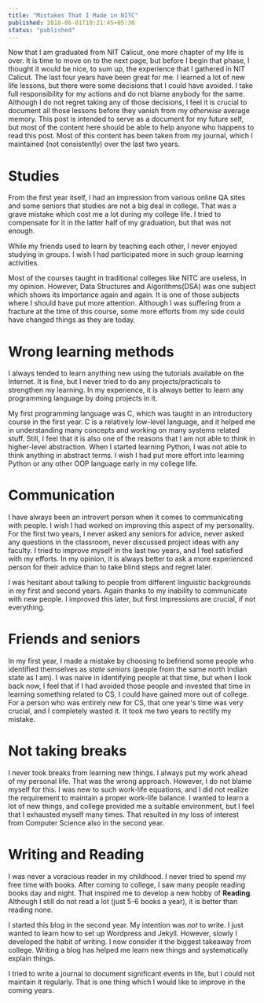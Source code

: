 ```yaml
---
title: "Mistakes That I Made in NITC"
published: 2018-06-01T10:21:45+05:30
status: "published"
---
```


Now that I am graduated from NIT Calicut, one more chapter of my life is over.
It is time to move on to the next page, but before I begin that phase, I thought
it would be nice, to sum up, the experience that I gathered in NIT Calicut. The
last four years have been great for me. I learned a lot of new life lessons, but
there were some decisions that I could have avoided. I take full responsibility
for my actions and do not blame anybody for the same. Although I do not regret
taking any of those decisions, I feel it is crucial to document all those
lessons before they vanish from my _otherwise_ average memory. This post is
intended to serve as a document for my future self, but most of the content here
should be able to help anyone who happens to read this post. Most of this
content has been taken from my journal, which I maintained (not consistently)
over the last two years.

# Studies

From the first year itself, I had an impression from various online QA sites and
some seniors that studies are not a big deal in college. That was a grave
mistake which cost me a lot during my college life. I tried to compensate for it
in the latter half of my graduation, but that was not enough.

While my friends used to learn by teaching each other, I never enjoyed studying
in groups. I wish I had participated more in such group learning activities.

Most of the courses taught in traditional colleges like NITC are useless, in my
opinion. However, Data Structures and Algorithms(DSA) was one subject which
shows its importance again and again. It is one of those subjects where I should
have put more attention. Although I was suffering from a fracture at the time of
this course, some more efforts from my side could have changed things as they
are today.

# Wrong learning methods

I always tended to learn anything new using the tutorials available on the
Internet. It is fine, but I never tried to do any projects/practicals to
strengthen my learning. In my experience, it is always better to learn any
programming language by doing projects in it.

My first programming language was C, which was taught in an introductory course
in the first year. C is a relatively low-level language, and it helped me in
understanding many concepts and working on many systems related stuff. Still, I
feel that it is also one of the reasons that I am not able to think in
higher-level abstraction. When I started learning Python, I was not able to
think anything in abstract terms. I wish I had put more effort into learning
Python or any other OOP language early in my college life.

# Communication

I have always been an introvert person when it comes to communicating with
people. I wish I had worked on improving this aspect of my personality. For the
first two years, I never asked any seniors for advice, never asked any questions
in the classroom, never discussed project ideas with any faculty. I tried to
improve myself in the last two years, and I feel satisfied with my efforts. In
my opinion, it is always better to ask a more experienced person for their
advice than to take blind steps and regret later.

I was hesitant about talking to people from different linguistic backgrounds in
my first and second years. Again thanks to my inability to communicate with new
people. I improved this later, but first impressions are crucial, if not
everything.

# Friends and seniors

In my first year, I made a mistake by choosing to befriend some people who
identified themselves as _state seniors_ (people from the same north Indian
state as I am). I was naive in identifying people at that time, but when I look
back now, I feel that if I had avoided those people and invested that time in
learning something related to CS, I could have gained more out of college. For a
person who was entirely new for CS, that one year's time was very crucial, and I
completely wasted it. It took me two years to rectify my mistake.

# Not taking breaks

I never took breaks from learning new things. I always put my work ahead of my
personal life. That was the wrong approach. However, I do not blame myself for
this. I was new to such work-life equations, and I did not realize the
requirement to maintain a proper work-life balance. I wanted to learn a lot of
new things, and college provided me a suitable environment, but I feel that I
exhausted myself many times. That resulted in my loss of interest from Computer
Science also in the second year.

# Writing and Reading

I was never a voracious reader in my childhood. I never tried to spend my free
time with books. After coming to college, I saw many people reading books day
and night. That inspired me to develop a new hobby of **Reading**. Although I
still do not read a lot (just 5-6 books a year), it is better than reading none.

I started this blog in the second year. My intention was _not_ to write. I just
wanted to learn how to set up Wordpress and Jekyll. However, slowly I developed
the habit of writing. I now consider it the biggest takeaway from college.
Writing a blog has helped me learn new things and systematically explain things.

I tried to write a journal to document significant events in life, but I could
not maintain it regularly. That is one thing which I would like to improve in
the coming years.
